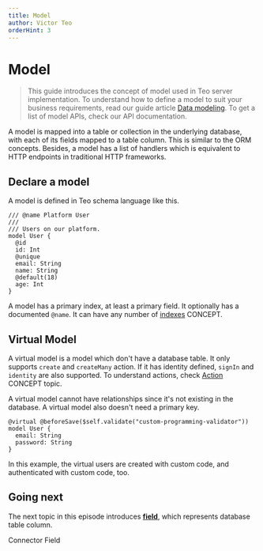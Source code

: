 ```yaml
---
title: Model
author: Victor Teo
orderHint: 3
---
```



# Model

> This guide introduces the concept of model used in Teo server implementation.
> To understand how to define a model to suit your business requirements, read
> our guide article [Data modeling](/guides/server-guides/data-modeling).
> To get a list of model APIs, check our API documentation.

A model is mapped into a table or collection in the underlying database, with
each of its fields mapped to a table column. This is similar to the ORM
concepts. Besides, a model has a list of handlers which is equivalent to HTTP
endpoints in traditional HTTP frameworks.

## Declare a model

A model is defined in Teo schema language like this.

```teo showLineNumbers
/// @name Platform User
///
/// Users on our platform.
model User {
  @id
  id: Int
  @unique
  email: String
  name: String
  @default(18)
  age: Int
}
```

A model has a primary index, at least a primary field. It optionally has a
documented `@name`. It can have any number of [indexes](/concepts/components/teo-schema/index-concept) <span class="concept">CONCEPT</span>.

## Virtual Model

A virtual model is a model which don't have a database table. It only supports
`create` and `createMany` action. If it has identity defined, `signIn` and
`identity` are also supported. To understand actions, check
[Action](/concepts/components/teo-schema/action)
<span class="concept">CONCEPT</span> topic.

A virtual model cannot have relationships since it's not existing in the
database. A virtual model also doesn't need a primary key.

```teo showLineNumbers
@virtual @beforeSave($self.validate("custom-programming-validator"))
model User {
  email: String
  password: String
}
```

In this example, the virtual users are created with custom code, and
authenticated with custom code, too.

## Going next

The next topic in this episode introduces
[**field**](/concepts/components/teo-schema/field), which represents database
table column.

<PrevNext>
  <PrevArticle href="/concepts/components/teo-schema/connector">Connector</PrevArticle>
  <NextArticle href="/concepts/components/teo-schema/field">Field</NextArticle>
</PrevNext>
